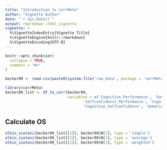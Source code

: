 ```yaml
---
title: "Introduction to corrMeta"
author: "Vignette Author"
date: "`r Sys.Date()`"
output: rmarkdown::html_vignette
vignette: >
  %\VignetteIndexEntry{Vignette Title}
  %\VignetteEngine{knitr::rmarkdown}
  %\VignetteEncoding{UTF-8}
---
```


```r
knitr::opts_chunk$set(
  collapse = TRUE,
  comment = "#>"
)
```

```r
becker09 <- read.csv(paste0(system.file('raw_data', package = 'corrMeta'), '/Becker09.csv'))
```

```r
library(corrMeta)
becker09_list <- df_to_corr(becker09, 
                            variables = c('Cognitive_Performance', 'Somatic_Performance',
                                   'Selfconfidence_Performance', 'Cognitive_Somatic',
                                   'Cognitive_Selfconfidence', 'Somatic_Selfconfidence'))
```

## Calculate OS
```r
olkin_siotani(becker09_list[[1]], becker09$N[1], type = 'simple')
olkin_siotani(becker09_list[[1]], becker09$N[1], type = 'average')
olkin_siotani(becker09_list[[1]], becker09$N[1], type = 'weighted')
```

